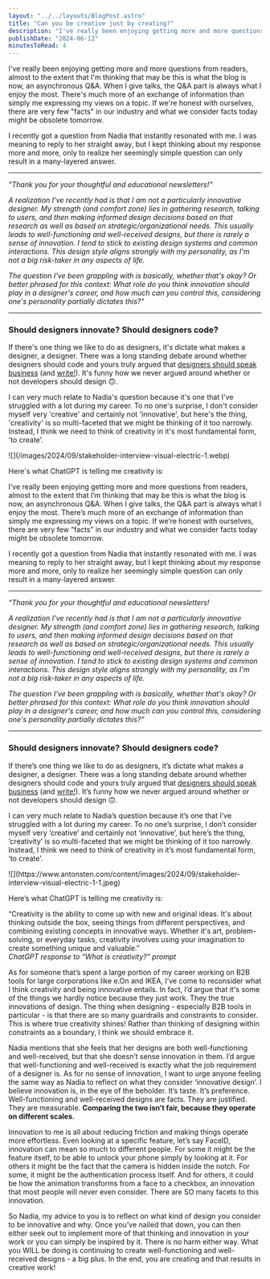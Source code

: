 ```yaml
---
layout: "../../layouts/BlogPost.astro"
title: "Can you be creative just by creating?"
description: "I've really been enjoying getting more and more questions from readers, almost to the extent that I'm thinking that may be this is what the blog is now, an asynchronous Q&A. When I give talks, the Q&A part is always what I enjoy the most. There's much more of an exchange of information than simply me expressing my views on a topic. If we're honest with ourselves, there are very few "facts" in our industry and what we consider facts today might be obsolete tomorrow.\n\nI recently got a question fro"
publishDate: "2024-06-12"
minutesToRead: 4
---
```


<p>I've really been enjoying getting more and more questions from readers, almost to the extent that I'm thinking that may be this is what the blog is now, an asynchronous Q&amp;A. When I give talks, the Q&amp;A part is always what I enjoy the most. There's much more of an exchange of information than simply me expressing my views on a topic. If we're honest with ourselves, there are very few "facts" in our industry and what we consider facts today might be obsolete tomorrow.</p><p>I recently got a question from Nadia that instantly resonated with me. I was meaning to reply to her straight away, but I kept thinking about my response more and more, only to realize her seemingly simple question can only result in a many-layered answer.</p><hr><p><em>"Thank you for your thoughtful and educational newsletters!"</em></p><p><em>A realization I've recently had is that I am not a particularly innovative designer. My strength (and comfort zone) lies in gathering research, talking to users, and then making informed design decisions based on that research as well as based on strategic/organizational needs. This usually leads to well-functioning&nbsp;and well-received designs, but there is&nbsp;rarely a sense of innovation. I tend to stick to existing design systems and common interactions. This design style aligns strongly&nbsp;with&nbsp;my personality, as I'm not a big risk-taker in any aspects of life.</em></p><p><em>The question I've been grappling with is basically, whether that's okay? Or better phrased for this context: What role do you think innovation should play in a designer's&nbsp;career,&nbsp;and how much can you control this, considering one's personality&nbsp;partially dictates this?"</em></p><hr><h3 id="should-designers-innovate-should-designers-code">Should designers innovate? Should designers code?</h3><p>If there's one thing we like to do as designers, it's dictate what makes a designer, a designer. There was a long standing debate around whether designers should code and yours truly argued that <a href="https://www.antonsten.com/writing/speak-business">designers should speak business</a> (and <a href="https://www.antonsten.com/writing/designers-write">write!</a>). It's funny how we never argued around whether or not developers should design 🙃.</p><p>I can very much relate to Nadia's question because it's one that I've struggled with a lot during my career. To no one's surprise, I don't consider myself very 'creative' and certainly not 'innovative', but here's the thing, 'creativity' is so multi-faceted that we might be thinking of it too narrowly. Instead, I think we need to think of creativity in it's most fundamental form, 'to create'.</p>
![](/images/2024/09/stakeholder-interview-visual-electric-1.webp)
<p>Here's what ChatGPT is telling me creativity is:</p>
<p>I’ve really been enjoying getting more and more questions from readers, almost to the extent that I’m thinking that may be this is what the blog is now, an asynchronous Q&amp;A. When I give talks, the Q&amp;A part is always what I enjoy the most. There’s much more of an exchange of information than simply me expressing my views on a topic. If we’re honest with ourselves, there are very few “facts” in our industry and what we consider facts today might be obsolete tomorrow.</p><p>I recently got a question from Nadia that instantly resonated with me. I was meaning to reply to her straight away, but I kept thinking about my response more and more, only to realize her seemingly simple question can only result in a many-layered answer.</p><hr><p><em>“Thank you for your thoughtful and educational newsletters!</em></p><p><em>A realization I've recently had is that I am not a particularly innovative designer. My strength (and comfort zone) lies in gathering research, talking to users, and then making informed design decisions based on that research as well as based on strategic/organizational needs. This usually leads to well-functioning&nbsp;and well-received designs, but there is&nbsp;rarely a sense of innovation. I tend to stick to existing design systems and common interactions. This design style aligns strongly&nbsp;with&nbsp;my personality, as I'm not a big risk-taker in any aspects of life.</em></p><p><em>The question I've been grappling with is basically, whether that's okay? Or better phrased for this context: What role do you think innovation should play in a designer's&nbsp;career,&nbsp;and how much can you control this, considering one's personality&nbsp;partially dictates this?”</em></p><hr><h3 id="should-designers-innovate-should-designers-code">Should designers innovate? Should designers code?</h3><p>If there’s one thing we like to do as designers, it’s dictate what makes a designer, a designer. There was a long standing debate around whether designers should code and yours truly argued that <a href="https://www.antonsten.com/writing/speak-business">designers should speak business</a> (and <a href="https://www.antonsten.com/writing/designers-write">write!</a>). It’s funny how we never argued around whether or not developers should design 🙃.</p><p>I can very much relate to Nadia’s question because it’s one that I’ve struggled with a lot during my career. To no one’s surprise, I don’t consider myself very ‘creative’ and certainly not ‘innovative’, but here’s the thing, ‘creativity’ is so multi-faceted that we might be thinking of it too narrowly. Instead, I think we need to think of creativity in it’s most fundamental form, ‘to create’.</p>
![](https://www.antonsten.com/content/images/2024/09/stakeholder-interview-visual-electric-1-1.jpeg)
<p>Here’s what ChatGPT is telling me creativity is:</p>
<div class="blockquote">
<div>“Creativity is the ability to come up with new and original ideas. It's about thinking outside the box, seeing things from different perspectives, and combining existing concepts in innovative ways. Whether it's art, problem-solving, or everyday tasks, creativity involves using your imagination to create something unique and valuable.”<br><em>ChatGPT response to “What is creativity?” prompt</em></div>
</div>
<p>As for someone that’s spent a large portion of my career working on B2B tools for large corporations like e.On and IKEA, I’ve come to reconsider what I think creativity and being innovative entails. In fact, I’d argue that it's some of the things we hardly notice because they just work. They the true innovations of design. The thing when designing - especially B2B tools in particular - is that there are so many guardrails and constraints to consider. This is where true creativity shines! Rather than thinking of designing within constraints as a boundary, I think we should embrace it.</p><p>Nadia mentions that she feels that her designs are both well-functioning and well-received, but that she doesn’t sense innovation in them. I’d argue that well-functioning and well-received is exactly what the job requirement of a designer is. As for no sense of innovation, I want to urge anyone feeling the same way as Nadia to reflect on what they consider ‘innovative design’. I believe innovation is, in the eye of the beholder. It’s taste. It’s preference. Well-functioning and well-received designs are facts. They are justified. They are measurable. <strong>Comparing the two isn’t fair, because they operate on different scales.</strong></p><p>Innovation to me is all about reducing friction and making things operate more effortless. Even looking at a specific feature, let’s say FaceID, innovation can mean so much to different people. For some it might be the feature itself, to be able to unlock your phone simply by looking at it. For others it might be the fact that the camera is hidden inside the notch. For some, it might be the authentication process itself. And for others, it could be how the animation transforms from a face to a checkbox, an innovation that most people will never even consider. There are SO many facets to this innovation.</p><p>So Nadia, my advice to you is to reflect on what kind of design you consider to be innovative and why. Once you’ve nailed that down, you can then either seek out to implement more of that thinking and innovation in your work or you can simply be inspired by it. There is no harm either way. What you WILL be doing is continuing to create well-functioning and well-received designs - a big plus. In the end, you are creating and that results in creative work!</p>